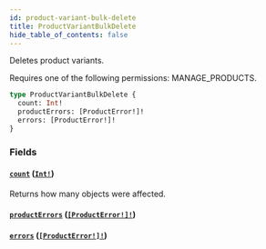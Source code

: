 ```yaml
---
id: product-variant-bulk-delete
title: ProductVariantBulkDelete
hide_table_of_contents: false
---
```


Deletes product variants.

Requires one of the following permissions: MANAGE_PRODUCTS.

```graphql
type ProductVariantBulkDelete {
  count: Int!
  productErrors: [ProductError!]!
  errors: [ProductError!]!
}
```

### Fields

#### [`count`](#) ([`Int!`](../../../developer/api-reference/scalars/int))

Returns how many objects were affected.

#### [`productErrors`](#) ([`[ProductError!]!`](../../../developer/api-reference/objects/product-error))

#### [`errors`](#) ([`[ProductError!]!`](../../../developer/api-reference/objects/product-error))
